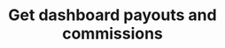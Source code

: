 ---
title: 'Get dashboard payouts and commissions'
openapi: 'openapi-v2-dashboard GET /dashboards/payouts_and_commissions'
---